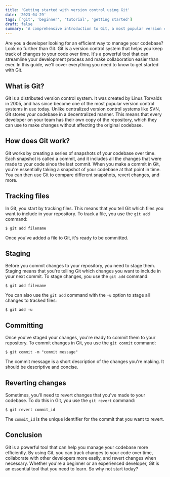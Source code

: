 ```yaml
---
title: 'Getting started with version control using Git'
date: '2023-04-29'
tags: ['git', 'beginner', 'tutorial', 'getting started']
draft: false
summary: 'A comprehensive introduction to Git, a most popular version control system. It covers the basics of Git, including tracking files, staging changes, and committing changes.'
---
```


Are you a developer looking for an efficient way to manage your codebase? Look no further than Git. Git is a version control system that helps you keep track of changes to your code over time. It's a powerful tool that can streamline your development process and make collaboration easier than ever. In this guide, we'll cover everything you need to know to get started with Git.

## What is Git?

Git is a distributed version control system. It was created by Linus Torvalds in 2005, and has since become one of the most popular version control systems in use today. Unlike centralized version control systems like SVN, Git stores your codebase in a decentralized manner. This means that every developer on your team has their own copy of the repository, which they can use to make changes without affecting the original codebase.

## How does Git work?

Git works by creating a series of snapshots of your codebase over time. Each snapshot is called a commit, and it includes all the changes that were made to your code since the last commit. When you make a commit in Git, you're essentially taking a snapshot of your codebase at that point in time. You can then use Git to compare different snapshots, revert changes, and more.

## Tracking files

In Git, you start by tracking files. This means that you tell Git which files you want to include in your repository. To track a file, you use the `git add` command:

```
$ git add filename
```

Once you've added a file to Git, it's ready to be committed.

## Staging

Before you commit changes to your repository, you need to stage them. Staging means that you're telling Git which changes you want to include in your next commit. To stage changes, you use the `git add` command:

```
$ git add filename
```

You can also use the `git add` command with the `-u` option to stage all changes to tracked files:

```
$ git add -u
```

## Committing

Once you've staged your changes, you're ready to commit them to your repository. To commit changes in Git, you use the `git commit` command:

```
$ git commit -m "commit message"
```

The commit message is a short description of the changes you're making. It should be descriptive and concise.

## Reverting changes

Sometimes, you'll need to revert changes that you've made to your codebase. To do this in Git, you use the `git revert` command:

```
$ git revert commit_id
```

The `commit_id` is the unique identifier for the commit that you want to revert.

## Conclusion

Git is a powerful tool that can help you manage your codebase more efficiently. By using Git, you can track changes to your code over time, collaborate with other developers more easily, and revert changes when necessary. Whether you're a beginner or an experienced developer, Git is an essential tool that you need to learn. So why not start today?
